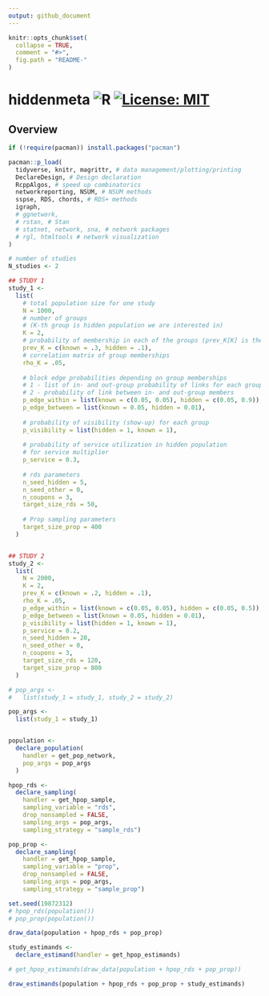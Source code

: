 ```yaml
---
output: github_document
---
```


```r
knitr::opts_chunk$set(
  collapse = TRUE,
  comment = "#>",
  fig.path = "README-"
)
```

# hiddenmeta ![R](https://github.com/gerasy1987/hiddenmeta/workflows/R/badge.svg) [![License: MIT](https://img.shields.io/badge/License-MIT-yellow.svg)](https://github.com/gerasy1987/hiddenmeta/blob/main/LICENSE)

## Overview

```r

if (!require(pacman)) install.packages("pacman")

pacman::p_load(
  tidyverse, knitr, magrittr, # data management/plotting/printing
  DeclareDesign, # Design declaration
  RcppAlgos, # speed up combinatorics
  networkreporting, NSUM, # NSUM methods 
  sspse, RDS, chords, # RDS+ methods
  igraph, 
  # ggnetwork, 
  # rstan, # Stan
  # statnet, network, sna, # network packages 
  # rgl, htmltools # network visualization
)

# number of studies
N_studies <- 2

## STUDY 1
study_1 <- 
  list(
    # total population size for one study
    N = 1000,
    # number of groups
    # (K-th group is hidden population we are interested in)
    K = 2,
    # probability of membership in each of the groups (prev_K[K] is the true prevalence)
    prev_K = c(known = .3, hidden = .1),
    # correlation matrix of group memberships
    rho_K = .05,
    
    # block edge probabilities depending on group memberships
    # 1 - list of in- and out-group probability of links for each group
    # 2 - probability of link between in- and out-group members
    p_edge_within = list(known = c(0.05, 0.05), hidden = c(0.05, 0.9)),
    p_edge_between = list(known = 0.05, hidden = 0.01),
    
    # probability of visibility (show-up) for each group
    p_visibility = list(hidden = 1, known = 1),
    
    # probability of service utilization in hidden population
    # for service multiplier
    p_service = 0.3,
    
    # rds parameters
    n_seed_hidden = 5,
    n_seed_other = 0,
    n_coupons = 3,
    target_size_rds = 50,
    
    # Prop sampling parameters
    target_size_prop = 400
  )


## STUDY 2
study_2 <- 
  list(
    N = 2000,
    K = 2,
    prev_K = c(known = .2, hidden = .1),
    rho_K = .05,
    p_edge_within = list(known = c(0.05, 0.05), hidden = c(0.05, 0.5)),
    p_edge_between = list(known = 0.05, hidden = 0.01),
    p_visibility = list(hidden = 1, known = 1),
    p_service = 0.2,
    n_seed_hidden = 20,
    n_seed_other = 0,
    n_coupons = 3,
    target_size_rds = 120,
    target_size_prop = 800
  )

# pop_args <- 
#   list(study_1 = study_1, study_2 = study_2)

pop_args <- 
  list(study_1 = study_1)


population <- 
  declare_population(
    handler = get_pop_network, 
    pop_args = pop_args
  )

hpop_rds <- 
  declare_sampling(
    handler = get_hpop_sample, 
    sampling_variable = "rds",
    drop_nonsampled = FALSE,
    sampling_args = pop_args,
    sampling_strategy = "sample_rds") 

pop_prop <- 
  declare_sampling(
    handler = get_hpop_sample, 
    sampling_variable = "prop",
    drop_nonsampled = FALSE,
    sampling_args = pop_args,
    sampling_strategy = "sample_prop") 

set.seed(19872312)
# hpop_rds(population())
# pop_prop(population())

draw_data(population + hpop_rds + pop_prop)

study_estimands <- 
  declare_estimand(handler = get_hpop_estimands)

# get_hpop_estimands(draw_data(population + hpop_rds + pop_prop))

draw_estimands(population + hpop_rds + pop_prop + study_estimands)


```
